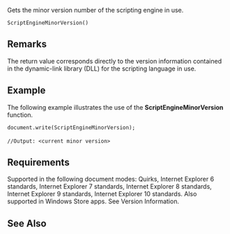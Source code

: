 Gets the minor version number of the scripting engine in use.

 ScriptEngineMinorVersion()

==Remarks==
The return value corresponds directly to the version information contained in the dynamic-link library (DLL) for the scripting language in use.


==Example==
The following example illustrates the use of the '''ScriptEngineMinorVersion''' function.

 document.write(ScriptEngineMinorVersion);
 
 //Output: &lt;current minor version&gt;

==Requirements==
Supported in the following document modes: Quirks, Internet Explorer 6 standards, Internet Explorer 7 standards, Internet Explorer 8 standards, Internet Explorer 9 standards, Internet Explorer 10 standards. Also supported in Windows Store apps. See Version Information.


==See Also==

              

              

              
